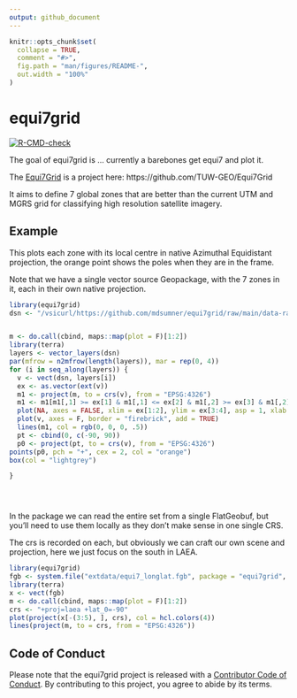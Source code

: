 ```yaml
---
output: github_document
---
```


<!-- README.md is generated from README.Rmd. Please edit that file -->

```r
knitr::opts_chunk$set(
  collapse = TRUE,
  comment = "#>",
  fig.path = "man/figures/README-",
  out.width = "100%"
)
```

# equi7grid

<!-- badges: start -->
[![R-CMD-check](https://github.com/mdsumner/equi7grid/actions/workflows/R-CMD-check.yaml/badge.svg)](https://github.com/mdsumner/equi7grid/actions/workflows/R-CMD-check.yaml)
<!-- badges: end -->

The goal of equi7grid is ... currently a barebones get equi7 and plot it. 

The [Equi7Grid](https://github.com/TUW-GEO/Equi7Grid) is a project here: https://github.com/TUW-GEO/Equi7Grid

It aims to define 7 global zones that are better than the current UTM and MGRS grid for classifying high resolution satellite imagery. 


## Example

This plots each zone with its local centre in native Azimuthal Equidistant projection, the orange point shows the poles when they are in the frame. 


Note that we have a single vector source Geopackage, with the 7 zones in it, each in their own native projection. 

```r
library(equi7grid)
dsn <- "/vsicurl/https://github.com/mdsumner/equi7grid/raw/main/data-raw/equi7grid.gpkg"


m <- do.call(cbind, maps::map(plot = F)[1:2])
library(terra)
layers <- vector_layers(dsn)
par(mfrow = n2mfrow(length(layers)), mar = rep(0, 4))
for (i in seq_along(layers)) {
  v <- vect(dsn, layers[i])
  ex <- as.vector(ext(v))
  m1 <- project(m, to = crs(v), from = "EPSG:4326")
  m1 <- m1[m1[,1] >= ex[1] & m1[,1] <= ex[2] & m1[,2] >= ex[3] & m1[,2] <= ex[4], ]
  plot(NA, axes = FALSE, xlim = ex[1:2], ylim = ex[3:4], asp = 1, xlab = "", ylab = "")
  plot(v, axes = F, border = "firebrick", add = TRUE)
  lines(m1, col = rgb(0, 0, 0, .5))
  pt <- cbind(0, c(-90, 90))
  p0 <- project(pt, to = crs(v), from = "EPSG:4326")
points(p0, pch = "+", cex = 2, col = "orange")
box(col = "lightgrey")

}





```

In the package we can read the entire set from a single FlatGeobuf, but you'll need to use them locally as they don't make sense in one single CRS. 

The crs is recorded on each, but obviously we can craft our own scene and projection, here we just focus on the south in LAEA.

```r
library(equi7grid)
fgb <- system.file("extdata/equi7_longlat.fgb", package = "equi7grid", mustWork = TRUE)
library(terra)
x <- vect(fgb)
m <- do.call(cbind, maps::map(plot = F)[1:2])
crs <- "+proj=laea +lat_0=-90"
plot(project(x[-(3:5), ], crs), col = hcl.colors(4))
lines(project(m, to = crs, from = "EPSG:4326"))
```


## Code of Conduct
  
Please note that the equi7grid project is released with a [Contributor Code of Conduct](https://contributor-covenant.org/version/2/1/CODE_OF_CONDUCT.html). By contributing to this project, you agree to abide by its terms.
